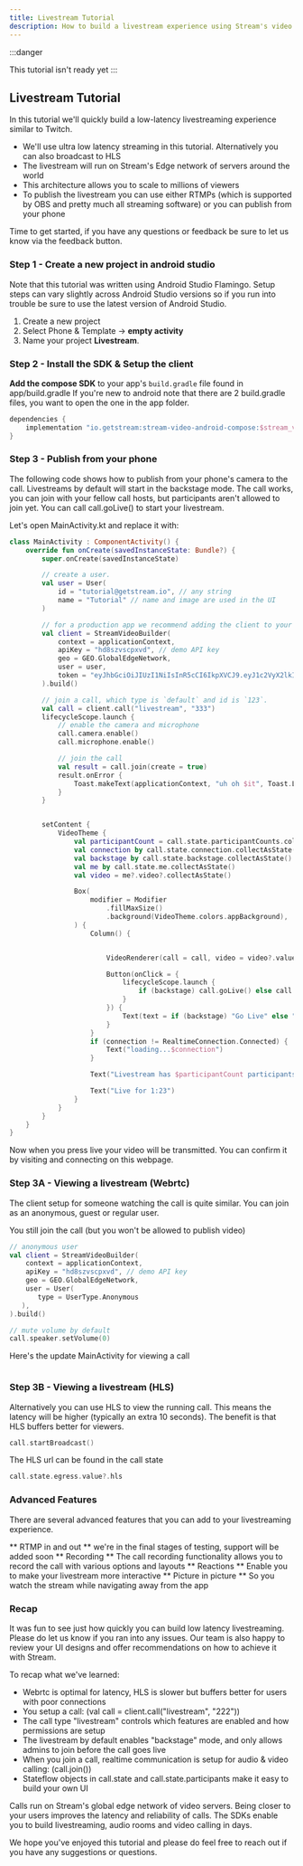 ```yaml
---
title: Livestream Tutorial
description: How to build a livestream experience using Stream's video SDKs
---
```


:::danger

This tutorial isn't ready yet
:::

## Livestream Tutorial

In this tutorial we'll quickly build a low-latency livestreaming experience similar to Twitch.

* We'll use ultra low latency streaming in this tutorial. Alternatively you can also broadcast to HLS
* The livestream will run on Stream's Edge network of servers around the world
* This architecture allows you to scale to millions of viewers
* To publish the livestream you can use either RTMPs (which is supported by OBS and pretty much all streaming software) or you can publish from your phone

Time to get started, if you have any questions or feedback be sure to let us know via the feedback button.

### Step 1 - Create a new project in android studio

Note that this tutorial was written using Android Studio Flamingo.
Setup steps can vary slightly across Android Studio versions so if you run into trouble be sure to use the latest version of Android Studio.

1. Create a new project
2. Select Phone & Template -> **empty activity**
3. Name your project **Livestream**.

### Step 2 - Install the SDK & Setup the client

**Add the compose SDK** to your app's `build.gradle` file found in app/build.gradle
If you're new to android note that there are 2 build.gradle files, you want to open the one in the app folder.

```groovy
dependencies {
    implementation "io.getstream:stream-video-android-compose:$stream_version"
}
```

### Step 3 - Publish from your phone

The following code shows how to publish from your phone's camera to the call.
Livestreams by default will start in the backstage mode.
The call works, you can join with your fellow call hosts, but participants aren't allowed to join yet.
You can call call.goLive() to start your livestream.

Let's open MainActivity.kt and replace it with:

```kotlin
class MainActivity : ComponentActivity() {
    override fun onCreate(savedInstanceState: Bundle?) {
        super.onCreate(savedInstanceState)

        // create a user.
        val user = User(
            id = "tutorial@getstream.io", // any string
            name = "Tutorial" // name and image are used in the UI
        )

        // for a production app we recommend adding the client to your Application class or di module.
        val client = StreamVideoBuilder(
            context = applicationContext,
            apiKey = "hd8szvscpxvd", // demo API key
            geo = GEO.GlobalEdgeNetwork,
            user = user,
            token = "eyJhbGciOiJIUzI1NiIsInR5cCI6IkpXVCJ9.eyJ1c2VyX2lkIjoidHV0b3JpYWxAZ2V0c3RyZWFtLmlvIiwiaXNzIjoicHJvbnRvIiwic3ViIjoidXNlci90dXRvcmlhbEBnZXRzdHJlYW0uaW8iLCJpYXQiOjE2ODYxNDQzOTcsImV4cCI6MTY4NjE1NTIwMn0.YbtfsCFNcg63X_M4fPaWoBP2n82YYXadLeWAfR4Aorc",
        ).build()

        // join a call, which type is `default` and id is `123`.
        val call = client.call("livestream", "333")
        lifecycleScope.launch {
            // enable the camera and microphone
            call.camera.enable()
            call.microphone.enable()

            // join the call
            val result = call.join(create = true)
            result.onError {
                Toast.makeText(applicationContext, "uh oh $it", Toast.LENGTH_SHORT).show()
            }
        }


        setContent {
            VideoTheme {
                val participantCount = call.state.participantCounts.collectAsState().value?.total
                val connection by call.state.connection.collectAsState()
                val backstage by call.state.backstage.collectAsState()
                val me by call.state.me.collectAsState()
                val video = me?.video?.collectAsState()

                Box(
                    modifier = Modifier
                        .fillMaxSize()
                        .background(VideoTheme.colors.appBackground),
                ) {
                    Column() {


                        VideoRenderer(call = call, video = video?.value)

                        Button(onClick = {
                            lifecycleScope.launch {
                                if (backstage) call.goLive() else call.stopLive()
                            }
                        }) {
                            Text(text = if (backstage) "Go Live" else "Stop Broadcast")
                        }
                    }
                    if (connection != RealtimeConnection.Connected) {
                        Text("loading...$connection")
                    }

                    Text("Livestream has $participantCount participants")

                    Text("Live for 1:23")
                }
            }
        }
    }
}

```

Now when you press live your video will be transmitted. You can confirm it by visiting
and connecting on this webpage.

### Step 3A - Viewing a livestream (Webrtc)

The client setup for someone watching the call is quite similar.
You can join as an anonymous, guest or regular user.

You still join the call (but you won't be allowed to publish video)

```kotlin
// anonymous user
val client = StreamVideoBuilder(
    context = applicationContext,
    apiKey = "hd8szvscpxvd", // demo API key
    geo = GEO.GlobalEdgeNetwork,
    user = User(
       type = UserType.Anonymous
   ),
).build()

// mute volume by default
call.speaker.setVolume(0)
```

Here's the update MainActivity for viewing a call

```kotlin
```

### Step 3B - Viewing a livestream (HLS)

Alternatively you can use HLS to view the running call. This means the latency will be higher (typically an extra 10 seconds).
The benefit is that HLS buffers better for viewers.

```kotlin
call.startBroadcast()
```

The HLS url can be found in the call state

```kotlin
call.state.egress.value?.hls
```

### Advanced Features

There are several advanced features that you can add to your livestreaming experience.

** RTMP in and out ** we're in the final stages of testing, support will be added soon
** Recording ** The call recording functionality allows you to record the call with various options and layouts
** Reactions ** Enable you to make your livestream more interactive
** Picture in picture ** So you watch the stream while navigating away from the app

### Recap

It was fun to see just how quickly you can build low latency livestreaming.
Please do let us know if you ran into any issues.
Our team is also happy to review your UI designs and offer recommendations on how to achieve it with Stream.

To recap what we've learned:

* Webrtc is optimal for latency, HLS is slower but buffers better for users with poor connections
* You setup a call: (val call = client.call("livestream", "222"))
* The call type "livestream" controls which features are enabled and how permissions are setup
* The livestream by default enables "backstage" mode, and only allows admins to join before the call goes live
* When you join a call, realtime communication is setup for audio & video calling: (call.join())
* Stateflow objects in call.state and call.state.participants make it easy to build your own UI

Calls run on Stream's global edge network of video servers.
Being closer to your users improves the latency and reliability of calls.
The SDKs enable you to build livestreaming, audio rooms and video calling in days.

We hope you've enjoyed this tutorial and please do feel free to reach out if you have any suggestions or questions.